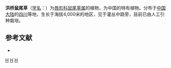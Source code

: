 {{Speciesbox 
| taxon = Salvia potaninii
| authority = Krylov
}}

'''洪桥鼠尾草'''（[[学名|学名]]：{{lang|la|''Salvia potaninii''}}）为[[唇形科|唇形科]][[鼠尾草属|鼠尾草属]]的植物，为中国的特有植物。分布于[[中国大陆|中国大陆]]的[[四川|四川]]等地，生长于海拔4,000米的地区，见于灌丛中路旁，目前已由人工引种栽培。

== 参考文献 ==
<div class="references-small">
* {{cite web| url =http://www.bioinfo.cn/db05/KmzwSpecies.php?action=view&id=13008| title =洪桥鼠尾草| work =《中国高等植物数据库全库》| publisher =中国科学院微生物研究所| author =昆明植物研究所| accessdate =2009-02-24| deadurl =yes| archiveurl =https://web.archive.org/web/20160305084527/http://www.bioinfo.cn/db05/KmzwSpecies.php?action=view&id=13008| archivedate =2016-03-05}}
</div>
{{Taxonbar|from=Q7406870}}

[[Category:鼠尾草属|H]]
[[Category:中國特有植物|H]]
[[Category:四川植物|H]]